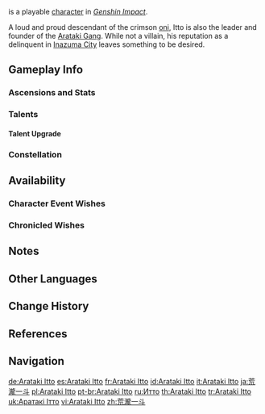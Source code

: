 {{CharacterTabs}}
{{About|the playable character|the [[Genius Invokation TCG]] Character Card|Arataki Itto (Character Card)}}
{{Character Infobox
|image            = <gallery>
Arataki Itto Card.png|Card
Character Arataki Itto Full Wish.png|Wish
Character Arataki Itto Game.png|In-Game
</gallery>

<!--Playable Character Information-->
|type             = Playable
|quality          = 5
|weapon           = Claymore
|element          = Geo

<!--Character Information-->
|name             = Arataki Itto
|birthday         = June 1st
|constellation    = Taurus Iracundus
|region           = Inazuma
|affiliation      = Arataki Gang
|group            = Oni
|dish             = Way of the Strong
|namecard         = Itto: Oni Face
|obtain           =
* [[Oni's Royale|Event Wish &mdash; Oni's Royale]]
|obtainType       = Event-Exclusive
|event_name       = Oni's Royale
|releaseDate      = 2021-12-14

<!--Titles-->
|title            = Hanamizaka Heroics
|title2           = The First and Greatest Head of the Arataki Gang

<!--Voice Actors-->
|voiceEN          = {{w|Max Mittelman}}<ref name="Arataki Itto EN/JP">Twitter: [https://twitter.com/GenshinImpact/status/1468460338123264001 EN & JP VA Announcement]</ref>
|voiceCN          = [https://zh.moegirl.org.cn/刘照坤 Liu Zhaokun ({{zh|刘照坤}})]<ref>Bilibili: [https://www.bilibili.com/video/BV1ZT4y197ko Version 2.3 Chinese Special Program]</ref>
|voiceJP          = {{w|Takanori Nishikawa|Nishikawa Takanori ({{ja|西川貴教}})}}<ref name="Arataki Itto EN/JP" />
|voiceKR          = {{w|Song Joon-seok|Song Joon-seok ({{ko|송준석}})}}<ref>Twitter: [https://twitter.com/genshinimpactkr/status/1468460336185364480 KR VA Announcement]</ref>
}}
{{Lang|'''Arataki Itto'''{{Name Order|Japanese}}|ja=荒瀧一斗|ja_rm=Arataki Itto}} is a playable {{Geo}} [[character]] in ''[[Genshin Impact]]''.

A loud and proud descendant of the crimson [[oni]], Itto is also the leader and founder of the [[Arataki Gang]]. While not a villain, his reputation as a delinquent in [[Inazuma City]] leaves something to be desired.

==Gameplay Info==
===Ascensions and Stats===
{{Character Ascensions and Stats}}

===Talents===
{{Talent Table}}

====Talent Upgrade====
{{Talent Upgrade}}

===Constellation===
{{Constellation Table}}

==Availability==
===Character Event Wishes===
{{Featured}}
===Chronicled Wishes===
{{Featured|chronicled=1}}

==Notes==
{{Reflist|note=1}}

==Other Languages==
{{Other Languages
|default_hidden = 1
|en      = Arataki Itto
|zhs     = 荒泷一斗
|zhs_rm  = Huānglóng Yīdǒu
|zht     = 荒瀧一斗
|zht_rm  = Huānglóng Yīdǒu
|ja      = 荒瀧一斗
|ja_rm   = Arataki Itto
|ko      = 아라타키 이토
|es      = Arataki Itto
|fr      = Arataki Itto
|ru      = Итто
|th      = Arataki Itto
|vi      = Arataki Itto
|de      = Arataki Itto
|id      = Arataki Itto
|pt      = Arataki Itto
|tr      = Arataki Itto
|it      = Arataki Itto
}}

==Change History==
{{Change History|2.3|introduced=2.0}}

==References==
{{Reflist}}

==Navigation==
{{Character Navbox}}

<!--interwiki-->

[[de:Arataki Itto]]
[[es:Arataki Itto]]
[[fr:Arataki Itto]]
[[id:Arataki Itto]]
[[it:Arataki Itto]]
[[ja:荒瀧一斗]]
[[pl:Arataki Itto]]
[[pt-br:Arataki Itto]]
[[ru:Итто]]
[[th:Arataki Itto]]
[[tr:Arataki Itto]]
[[uk:Аратакі Ітто]]
[[vi:Arataki Itto]]
[[zh:荒瀧一斗]]